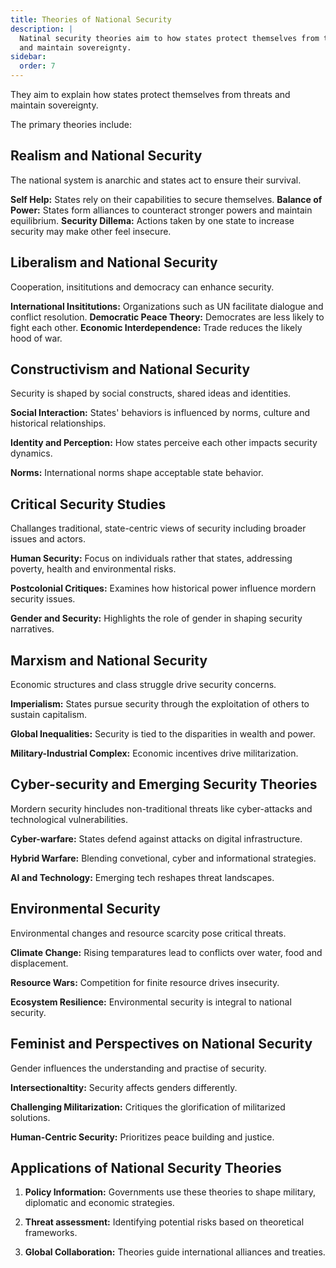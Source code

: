 ```yaml
---
title: Theories of National Security
description: |
  Natinal security theories aim to how states protect themselves from threats
  and maintain sovereignty.
sidebar: 
  order: 7
---
```


They aim to explain how states protect themselves from threats and maintain
sovereignty.

The primary theories include:

## Realism and National Security

The national system is anarchic and states act to ensure their survival.

**Self Help:** States rely on their capabilities to secure themselves.
**Balance of Power:** States form alliances to counteract stronger powers and 
maintain equilibrium.
**Security Dillema:** Actions taken by one state to increase security may make
other feel insecure.

## Liberalism and National Security

Cooperation, insititutions and democracy can enhance security.

**International Insititutions:** Organizations such as UN facilitate dialogue and
conflict resolution.
**Democratic Peace Theory:** Democrates are less likely to fight each other.
**Economic Interdependence:** Trade reduces the likely hood of war.

## Constructivism and National Security

Security is shaped by social constructs, shared ideas and identities.

**Social Interaction:** States' behaviors is influenced by norms, culture and 
historical relationships.

**Identity and Perception:** How states perceive each other impacts security 
dynamics.

**Norms:** International norms shape acceptable state behavior.

## Critical Security Studies

Challanges traditional, state-centric views of security including broader issues
and actors.

**Human Security:** Focus on individuals rather that states, addressing poverty,
health and environmental risks.

**Postcolonial Critiques:** Examines how historical power influence mordern 
security issues.

**Gender and Security:** Highlights the role of gender in shaping security narratives.

## Marxism and National Security

Economic structures and class struggle drive security concerns.

**Imperialism:** States pursue security through the exploitation of others to 
sustain capitalism.

**Global Inequalities:** Security is tied to the disparities in wealth and power.

**Military-Industrial Complex:** Economic incentives drive militarization.

## Cyber-security and Emerging Security Theories

Mordern security hincludes non-traditional threats like cyber-attacks and 
technological vulnerabilities.

**Cyber-warfare:** States defend against attacks on digital infrastructure.

**Hybrid Warfare:** Blending convetional, cyber and informational strategies.

**AI and Technology:** Emerging tech reshapes threat landscapes.

## Environmental Security

Environmental changes and resource scarcity pose critical threats.

**Climate Change:** Rising temparatures lead to conflicts over water, food and
displacement.

**Resource Wars:** Competition for finite resource drives insecurity.

**Ecosystem Resilience:** Environmental security is integral to national security.

## Feminist and Perspectives on National Security

Gender influences the understanding and practise of security.

**Intersectionaltity:** Security affects genders differently.

**Challenging Militarization:** Critiques the glorification of militarized solutions.

**Human-Centric Security:** Prioritizes peace building and justice.

## Applications of National Security Theories

1. **Policy Information:** Governments use these theories to shape military, 
diplomatic and economic strategies.

2. **Threat assessment:** Identifying potential risks based on theoretical frameworks.

3. **Global Collaboration:** Theories guide international alliances and treaties.


